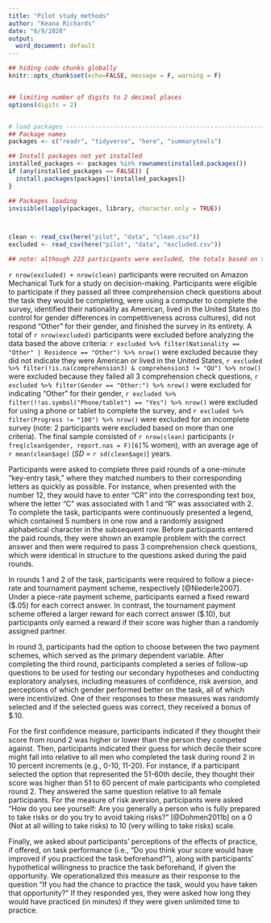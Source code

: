 ```yaml
---
title: "Pilot study methods"
author: "Keana Richards"
date: "6/9/2020"
output:
  word_document: default
---
```


```r

## hiding code chunks globally 
knitr::opts_chunk$set(echo=FALSE, message = F, warning = F)


## limiting number of digits to 2 decimal places
options(digits = 2)


# load packages -----------------------------------------------------------
## Package names
packages <- c("readr", "tidyverse", "here", "summarytools")

## Install packages not yet installed
installed_packages <- packages %in% rownames(installed.packages())
if (any(installed_packages == FALSE)) {
  install.packages(packages[!installed_packages])
}

## Packages loading
invisible(lapply(packages, library, character.only = TRUE))



clean <- read_csv(here("pilot", "data", "clean.csv"))
excluded <- read_csv(here("pilot", "data", "excluded.csv"))

## note: although 223 participants were excluded, the totals based on the exclusion criteria is 225 because there were 2 participants who indicated both gender = "other" and nationality/residence = "other" 

```

`r nrow(excluded) + nrow(clean)` participants  were recruited on Amazon Mechanical Turk for a study on decision-making. Participants were eligible to participate if they passed all three comprehension check questions about the task they would be completing, were using a computer to complete the survey, identified their nationality as American, lived in the United States (to control for gender differences in competitiveness across cultures), did not respond "Other" for their gender, and finished the survey in its entirety. A total of `r nrow(excluded)` participants were excluded before analyzing the data based the above criteria: `r excluded %>% filter(Nationality == "Other" | Residence == "Other") %>% nrow()` were excluded because they did not indicate they were American or lived in the United States, `r excluded %>% filter(!is.na(comprehension3) & comprehension3 != "QU") %>% nrow()` were excluded because they failed all 3 comprehension check questions, `r excluded %>% filter(Gender == "Other:") %>% nrow()` were excluded for indicating "Other" for their gender, `r excluded %>% filter(!!as.symbol("Phone/tablet") == "Yes") %>% nrow()` were excluded for using a phone or tablet to complete the survey, and `r excluded %>% filter(Progress != "100") %>% nrow()` were excluded for an incomplete survey (note: 2 participants were excluded based on more than one criteria). The final sample consisted of `r nrow(clean)` participants (`r freq(clean$gender, report.nas = F)[6]`% women), with an average age of `r mean(clean$age)` (*SD* = `r sd(clean$age)`) years. 

Participants were asked to complete three paid rounds of a one-minute “key-entry task,” where they matched numbers to their corresponding letters as quickly as possible. For instance, when presented with the number 12, they would have to enter "CR" into the corresponding text box, where the letter "C" was associated with 1 and "R" was associated with 2. To complete the task, participants were continuously presented a legend, which contained 5 numbers in one row and a randomly assigned alphabetical character in the subsequent row. Before participants entered the paid rounds, they were shown an example problem with the correct answer and then were required to pass 3 comprehension check questions, which were identical in structure to the questions asked during the paid rounds. 

In rounds 1 and 2 of the task, participants were required to follow a piece-rate and tournament payment scheme, respectively [@Niederle2007]. Under a piece-rate payment scheme, participants earned a fixed reward (\$.05) for each correct answer. In contrast, the tournament payment scheme offered a larger reward for each correct answer (\$.10), but participants only earned a reward if their score was higher than a randomly assigned partner. 

In round 3, participants had the option to choose between the two payment schemes, which served as the primary dependent variable. After completing the third round, participants completed a series of follow-up questions to be used for testing our secondary hypotheses and conducting exploratory analyses, including measures of confidence, risk aversion, and perceptions of which gender performed better on the task, all of which were incentivized. One of their responses to these measures was randomly selected and if the selected guess was correct, they received a bonus of \$.10. 

For the first confidence measure, participants indicated if they thought their score from round 2 was higher or lower than the person they competed against. Then, participants indicated their guess for which decile their score might fall into relative to all men who completed the task during round 2 in 10 percent increments (e.g., 0-10, 11-20). For instance, if a participant selected the option that represented the 51-60th decile, they thought their score was higher than 51 to 60 percent of male participants who completed round 2. They answered the same question relative to all female participants. For the measure of risk aversion, participants were asked "How do you see yourself: Are you generally a person who is fully prepared to take risks or do you try to avoid taking risks?" [@Dohmen2011b] on a 0 (Not at all willing to take risks) to 10 (very willing to take risks) scale. 

Finally, we asked about participants' perceptions of the effects of practice, if offered, on task performance (i.e., "Do you think your score would have improved if you practiced the task beforehand?"), along with participants' hypothetical willingness to practice the task beforehand, if given the opportunity. We operationalized this measure as their response to the question "If you had the chance to practice the task, would you have taken that opportunity?" If they responded yes, they were asked how long they would have practiced (in minutes) if they were given unlimited time to practice. 